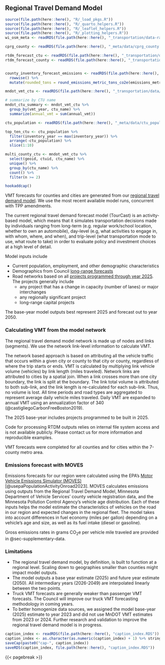 ## Regional Travel Demand Model {#sec-regional-travel-demand-model}

```r
source(file.path(here::here(), "R/_load_pkgs.R"))
source(file.path(here::here(), "R/_quarto_helpers.R"))
source(file.path(here::here(), "R/_leaflet_helpers.R"))
source(file.path(here::here(), "R/_plotting_helpers.R"))
wi_osm_meta <- readRDS(file.path(here::here(), "_transportation/data-raw/wisdot/wi_osm_meta.RDS"))

cprg_county <- readRDS(file.path(here::here(), "_meta/data/cprg_county.RDS"))

rtdm_forecast_ctu <- readRDS(file.path(here::here(), "_transportation/data/rtdm_forecast_ctu.RDS"))
rtdm_forecast_county <- readRDS(file.path(here::here(), "_transportation/data/rtdm_forecast_county.RDS"))


county_inventory_forecast_emissions <- readRDS(file.path(here::here(), "_transportation/data/county_inventory_forecast_emissions.RDS")) %>%
  rowwise() %>%
  mutate(rounded_tons = round_emissions_metric_tons_co2e(emissions_metric_tons_co2e))

mndot_vmt_ctu <- readRDS(file.path(here::here(), "_transportation/data/mndot_vmt_ctu.RDS"))

# summarize by CTU name
mndot_ctu_summary <- mndot_vmt_ctu %>%
  group_by(vmt_year, ctu_name) %>%
  summarize(annual_vmt = sum(annual_vmt))

ctu_population <- readRDS(file.path(here::here(), "_meta/data/ctu_population.RDS"))

top_ten_ctu <- ctu_population %>%
  filter(inventory_year == max(inventory_year)) %>%
  arrange(-ctu_population) %>%
  slice(1:10)

multi_county_ctu <- mndot_vmt_ctu %>%
  select(geoid, ctuid, ctu_name) %>%
  unique() %>%
  group_by(ctu_name) %>%
  count() %>%
  filter(n >= 2)

hookaddcap()
```

VMT forecasts for counties and cities are generated from our [regional travel demand model](https://metrocouncil.org/Transportation/Performance/Travel-Forecasting.aspx). We use the most recent available model runs, concurrent with TPP amendments. 

The current regional travel demand forecast model (TourCast) is an activity-based model, which means that it simulates transportation decisions made by individuals ranging from long-term (e.g. regular work/school location, whether to own an automobile), day-level (e.g, what activities to engage in, with whom, where, and when), and trip-level (what transportation mode to use, what route to take) in order to evaluate policy and investment choices  at a high level of detail.

Model inputs include

- Current population, employment, and other demographic characteristics
- Demographics from Council [long-range forecasts](https://metrocouncil.org/Data-and-Maps/Research-and-Data/Thrive-2040-Forecasts.aspx) 
- Road networks based on all [projects programmed through year 2025](https://imagine2050.metrocouncil.org/reference-materials/transportation/long-range-highway-and-transit-capital-project-lists/). The projects generally include
  - any project that has a change in capacity (number of lanes) or major interchanges
  - any regionally significant project
  - long-range capital projects 

The base-year model outputs best represent 2025 and forecast out to year 2050. 

### Calculating VMT from the model network

The regional travel demand model network is made up of nodes and links (segments). We use the network link-level information to calculate VMT. 

The network based approach is based on attributing all the vehicle traffic that occurs within a given city or county to that city or county, regardless of where the trip starts or ends. VMT is calculated by multiplying link vehicle volume (vehicles) by link length (miles traveled). Network links are attributed to cities by a spatial join. When a link crosses more than one city boundary, the link is split at the boundary. The link total volume is attributed to both sub-link, and the link length is re-calculated for each sub-link. Thus, no volume is lost. All time periods and road types are aggregated to represent average daily vehicle miles traveled. Daily VMT are expanded to annual VMT using an annualization factor of 340 (@castigliegoCarbonFreeBoston2019).   

The 2025 base-year includes projects programmed to be built in 2025.

Code for processing RTDM outputs relies on internal file system access and is not available publicly. Please contact us for more information and reproducible examples. 

VMT forecasts were completed for all counties and for cities within the 7-county metro area. 

### Emissions forecast with MOVES  {#sec-emissions-forecast-with-moves}

Emissions forecasts for our region were calculated using the EPA's [Motor Vehicle Emissions Simulator (MOVES)](https://www.epa.gov/moves) [@usepaPopulationActivityOnroad2023]. MOVES calculates emissions using outputs from the Regional Travel Demand Model, Minnesota Department of Vehicle Services' county vehicle registration data, and the Minnesota Pollution Control Agency's vehicle age distribution. Each of these inputs helps the model estimate the characteristics of vehicles on the road in our region and expected changes in the regional fleet. The model takes into account differences in fuel economy (miles per gallon) depending on a vehicle's age and size, as well as its fuel intake (diesel or gasoline). 

Gross emissions rates in grams CO~2~e per vehicle mile traveled are provided in @sec-supplementary-data. 

<!-- Potentially add forecasting vmt quarto doc as appendix here -->

### Limitations

- The regional travel demand model, by definition, is built to function at a regional level. Scaling down to geographies smaller than counties might impact model outputs.
- The model outputs a base year estimate (2025) and future year estimate (2050). All intermediary years (2026-2049) are interpolated linearly between the two points.
- Truck VMT forecasts are generally weaker than passenger VMT forecasts. The Council will improve our truck VMT forecasting methodology in coming years. 
- To better homogenize data sources, we assigned the model base-year (2025) estimate to year 2023 and did not use MnDOT VMT estimates from 2023 or 2024. Further research and validation to improve the regional travel demand model is in progress. 
<!-- - Electric vehicles are somewhat accounted for in MOVES, but  -->


<!-- ## Data dictionaries -->

<!-- ```{r tbl-dot-vmt-meta} -->
<!-- #| tbl-cap: "County vehicle miles traveled metadata" -->
<!-- #| out-width: "95%" -->
<!-- dot_vmt_meta <- readRDS(file.path(here::here(), "_transportation/data/dot_vmt_meta.RDS")) -->

<!-- dot_vmt_meta %>% -->
<!--   gt() %>% -->
<!--   gt::opt_row_striping() %>% -->
<!--   tab_style( -->
<!--     style = cell_text(weight = "bold"), -->
<!--     locations = cells_column_labels() -->
<!--   ) %>% -->
<!--   gt::as_raw_html() -->
<!-- ``` -->


```r
caption_index <- readRDS(file.path(here::here(), "caption_index.RDS"))
caption_index <- as.character(as.numeric(caption_index) + 1) %>% stringr::str_pad(width = 2, side = "left", pad = "0")
saveCap(paste0("cap-", caption_index))
saveRDS(caption_index, file.path(here::here(), "caption_index.RDS"))
```
{{< pagebreak >}}
